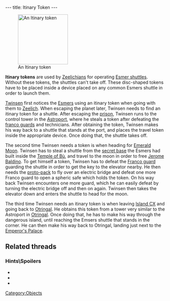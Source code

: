 ---
title: Itinary Token
---

[[Image:Itinary_token.png|right|157px|thumb|An Itinary token]]

'''Itinary tokens''' are used by [[Zeelich]]ians for operating [[Esmer shuttle]]s. Without these tokens, the shuttles can't take off. These disc-shaped tokens have to be placed inside a device placed on any common Esmers shuttle in order to launch them.

[[Twinsen]] first notices the [[Esmers]] using an itinary token when going with them to [[Zeelich]]. When escaping the planet later, Twinsen needs to find an itinary token for a shuttle. After escaping the [[Otringal prison|prison]], Twinsen runs to the control tower in the [[Astroport]], where he steals a token after defeating the [[franco guards]] and technicians. After obtaining the token, Twinsen makes his way back to a shuttle that stands at the port, and places the travel token inside the appropriate device. Once doing that, the shuttle takes off.

The second time Twinsen needs a token is when heading for [[Emerald Moon]]. Twinsen has to steal a shuttle from the [[Esmer base|secret base]] the Esmers had built inside the [[Temple of Bù]], and travel to the moon in order to free [[Jerome Baldino]]. To get himself a token, Twinsen has to defeat the [[Franco guard]] guarding the shuttle in order to get the key to the elevator nearby. He then needs the [[proto-pack]] to fly over an electric bridge and defeat one more Franco guard to open a spheric safe which holds the token. On his way back Twinsen encounters one more guard, which he can easily defeat by turning the electric bridge off and then on again. Twinsen then takes the elevator down and enters the shuttle to head for the moon.

The third time Twinsen needs an itinary token is when leaving [[Island CX]] and going back to [[Otringal]]. He obtains this token from a tower very similar to the Astroport in [[Otringal]]. Once doing that, he has to make his way through the dangerous island, until reaching the Emsers shuttle that stands in the corner. He can then make his way back to Otringal, landing just next to the [[Emperor's Palace]].

==Related threads==
===Hints\Spoilers===
* {{thread|id=11110|title=LBA2 Bug - Itinerary Token}}
* {{thread|id=11011|title=Disc in Zeelich}}
* {{thread|id=10415|title=LBA 2 Goofs}}

[[Category:Objects]]